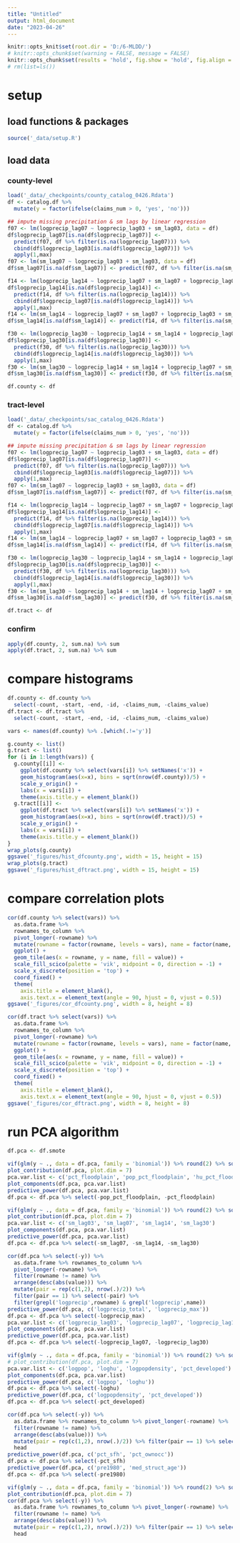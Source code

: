 ```yaml
---
title: "Untitled"
output: html_document
date: "2023-04-26"
---
```


```r
knitr::opts_knit$set(root.dir = 'D:/6-MLDD/')
# knitr::opts_chunk$set(warning = FALSE, message = FALSE) 
knitr::opts_chunk$set(results = 'hold', fig.show = 'hold', fig.align = 'center')
# rm(list=ls())

```

# setup

## load functions & packages

```r
source('_data/setup.R')

```

## load data

### county-level 

```r
load('_data/_checkpoints/county_catalog_0426.Rdata')
df <- catalog.df %>% 
  mutate(y = factor(ifelse(claims_num > 0, 'yes', 'no')))

## impute missing precipitation & sm lags by linear regression
f07 <- lm(logprecip_lag07 ~ logprecip_lag03 + sm_lag03, data = df)
df$logprecip_lag07[is.na(df$logprecip_lag07)] <- 
  predict(f07, df %>% filter(is.na(logprecip_lag07))) %>% 
  cbind(df$logprecip_lag03[is.na(df$logprecip_lag07)]) %>% 
  apply(1,max)
f07 <- lm(sm_lag07 ~ logprecip_lag03 + sm_lag03, data = df)
df$sm_lag07[is.na(df$sm_lag07)] <- predict(f07, df %>% filter(is.na(sm_lag07)))

f14 <- lm(logprecip_lag14 ~ logprecip_lag07 + sm_lag07 + logprecip_lag03 + sm_lag03, data = df)
df$logprecip_lag14[is.na(df$logprecip_lag14)] <- 
  predict(f14, df %>% filter(is.na(logprecip_lag14))) %>% 
  cbind(df$logprecip_lag07[is.na(df$logprecip_lag14)]) %>% 
  apply(1,max)
f14 <- lm(sm_lag14 ~ logprecip_lag07 + sm_lag07 + logprecip_lag03 + sm_lag03, data = df)
df$sm_lag14[is.na(df$sm_lag14)] <- predict(f14, df %>% filter(is.na(sm_lag14)))

f30 <- lm(logprecip_lag30 ~ logprecip_lag14 + sm_lag14 + logprecip_lag07 + sm_lag07 + logprecip_lag03, data = df)
df$logprecip_lag30[is.na(df$logprecip_lag30)] <- 
  predict(f30, df %>% filter(is.na(logprecip_lag30))) %>% 
  cbind(df$logprecip_lag14[is.na(df$logprecip_lag30)]) %>% 
  apply(1,max)
f30 <- lm(sm_lag30 ~ logprecip_lag14 + sm_lag14 + logprecip_lag07 + sm_lag07 + sm_lag03, data = df)
df$sm_lag30[is.na(df$sm_lag30)] <- predict(f30, df %>% filter(is.na(sm_lag30)))

df.county <- df

```

### tract-level 

```r
load('_data/_checkpoints/sac_catalog_0426.Rdata')
df <- catalog.df %>% 
  mutate(y = factor(ifelse(claims_num > 0, 'yes', 'no')))

## impute missing precipitation & sm lags by linear regression
f07 <- lm(logprecip_lag07 ~ logprecip_lag03 + sm_lag03, data = df)
df$logprecip_lag07[is.na(df$logprecip_lag07)] <- 
  predict(f07, df %>% filter(is.na(logprecip_lag07))) %>% 
  cbind(df$logprecip_lag03[is.na(df$logprecip_lag07)]) %>% 
  apply(1,max)
f07 <- lm(sm_lag07 ~ logprecip_lag03 + sm_lag03, data = df)
df$sm_lag07[is.na(df$sm_lag07)] <- predict(f07, df %>% filter(is.na(sm_lag07)))

f14 <- lm(logprecip_lag14 ~ logprecip_lag07 + sm_lag07 + logprecip_lag03 + sm_lag03, data = df)
df$logprecip_lag14[is.na(df$logprecip_lag14)] <- 
  predict(f14, df %>% filter(is.na(logprecip_lag14))) %>% 
  cbind(df$logprecip_lag07[is.na(df$logprecip_lag14)]) %>% 
  apply(1,max)
f14 <- lm(sm_lag14 ~ logprecip_lag07 + sm_lag07 + logprecip_lag03 + sm_lag03, data = df)
df$sm_lag14[is.na(df$sm_lag14)] <- predict(f14, df %>% filter(is.na(sm_lag14)))

f30 <- lm(logprecip_lag30 ~ logprecip_lag14 + sm_lag14 + logprecip_lag07 + sm_lag07 + logprecip_lag03, data = df)
df$logprecip_lag30[is.na(df$logprecip_lag30)] <- 
  predict(f30, df %>% filter(is.na(logprecip_lag30))) %>% 
  cbind(df$logprecip_lag14[is.na(df$logprecip_lag30)]) %>% 
  apply(1,max)
f30 <- lm(sm_lag30 ~ logprecip_lag14 + sm_lag14 + logprecip_lag07 + sm_lag07 + sm_lag03, data = df)
df$sm_lag30[is.na(df$sm_lag30)] <- predict(f30, df %>% filter(is.na(sm_lag30)))

df.tract <- df

```

### confirm 

```r
apply(df.county, 2, sum.na) %>% sum
apply(df.tract, 2, sum.na) %>% sum

```

# compare histograms

```r
df.county <- df.county %>% 
  select(-count, -start, -end, -id, -claims_num, -claims_value)
df.tract <- df.tract %>% 
  select(-count, -start, -end, -id, -claims_num, -claims_value)

vars <- names(df.county) %>% .[which(.!='y')]

```

```r
g.county <- list() 
g.tract <- list()
for (i in 1:length(vars)) {
  g.county[[i]] <- 
    ggplot(df.county %>% select(vars[i]) %>% setNames('x')) + 
    geom_histogram(aes(x=x), bins = sqrt(nrow(df.county))/5) + 
    scale_y_origin() + 
    labs(x = vars[i]) + 
    theme(axis.title.y = element_blank())
  g.tract[[i]] <- 
    ggplot(df.tract %>% select(vars[i]) %>% setNames('x')) + 
    geom_histogram(aes(x=x), bins = sqrt(nrow(df.tract))/5) + 
    scale_y_origin() + 
    labs(x = vars[i]) + 
    theme(axis.title.y = element_blank())
}
wrap_plots(g.county)
ggsave('_figures/hist_dfcounty.png', width = 15, height = 15)
wrap_plots(g.tract)
ggsave('_figures/hist_dftract.png', width = 15, height = 15)

```

# compare correlation plots

```r
cor(df.county %>% select(vars)) %>% 
  as.data.frame %>% 
  rownames_to_column %>% 
  pivot_longer(-rowname) %>%
  mutate(rowname = factor(rowname, levels = vars), name = factor(name, levels = rev(vars))) %>% 
  ggplot() + 
  geom_tile(aes(x = rowname, y = name, fill = value)) + 
  scale_fill_scico(palette = 'vik', midpoint = 0, direction = -1) + 
  scale_x_discrete(position = 'top') + 
  coord_fixed() + 
  theme(
    axis.title = element_blank(),
    axis.text.x = element_text(angle = 90, hjust = 0, vjust = 0.5))
ggsave('_figures/cor_dfcounty.png', width = 8, height = 8)

cor(df.tract %>% select(vars)) %>% 
  as.data.frame %>% 
  rownames_to_column %>% 
  pivot_longer(-rowname) %>%
  mutate(rowname = factor(rowname, levels = vars), name = factor(name, levels = rev(vars))) %>% 
  ggplot() + 
  geom_tile(aes(x = rowname, y = name, fill = value)) + 
  scale_fill_scico(palette = 'vik', midpoint = 0, direction = -1) + 
  scale_x_discrete(position = 'top') + 
  coord_fixed() + 
  theme(
    axis.title = element_blank(),
    axis.text.x = element_text(angle = 90, hjust = 0, vjust = 0.5))
ggsave('_figures/cor_dftract.png', width = 8, height = 8)

```

# run PCA algorithm

```r
df.pca <- df.smote

```

```r
vif(glm(y ~ ., data = df.pca, family = 'binomial')) %>% round(2) %>% sort(decreasing = TRUE)
plot_contribution(df.pca, plot.dim = 7)
pca.var.list <- c('pct_floodplain', 'pop_pct_floodplain', 'hu_pct_floodplain')
plot_components(df.pca, pca.var.list)
predictive_power(df.pca, pca.var.list)
df.pca <- df.pca %>% select(-pop_pct_floodplain, -pct_floodplain)

```

```r
vif(glm(y ~ ., data = df.pca, family = 'binomial')) %>% round(2) %>% sort(decreasing = TRUE)
plot_contribution(df.pca, plot.dim = 7)
pca.var.list <- c('sm_lag03', 'sm_lag07', 'sm_lag14', 'sm_lag30')
plot_components(df.pca, pca.var.list)
predictive_power(df.pca, pca.var.list)
df.pca <- df.pca %>% select(-sm_lag07, -sm_lag14, -sm_lag30)

cor(df.pca %>% select(-y)) %>% 
  as.data.frame %>% rownames_to_column %>% 
  pivot_longer(-rowname) %>% 
  filter(rowname != name) %>% 
  arrange(desc(abs(value))) %>% 
  mutate(pair = rep(c(1,2), nrow(.)/2)) %>% 
  filter(pair == 1) %>% select(-pair) %>% 
  filter(grepl('logprecip',rowname) & grepl('logprecip',name))
predictive_power(df.pca, c('logprecip_total', 'logprecip_max'))
df.pca <- df.pca %>% select(-logprecip_max)
pca.var.list <- c('logprecip_lag03', 'logprecip_lag07', 'logprecip_lag14', 'logprecip_lag30')
plot_components(df.pca, pca.var.list)
predictive_power(df.pca, pca.var.list)
df.pca <- df.pca %>% select(-logprecip_lag07, -logprecip_lag30)

```

```r
vif(glm(y ~ ., data = df.pca, family = 'binomial')) %>% round(2) %>% sort(decreasing = TRUE)
# plot_contribution(df.pca, plot.dim = 7)
pca.var.list <- c('logpop', 'loghu', 'logpopdensity', 'pct_developed')
plot_components(df.pca, pca.var.list)
predictive_power(df.pca, c('logpop', 'loghu'))
df.pca <- df.pca %>% select(-loghu)
predictive_power(df.pca, c('logpopdensity', 'pct_developed'))
df.pca <- df.pca %>% select(-pct_developed)

```

```r
cor(df.pca %>% select(-y)) %>%
  as.data.frame %>% rownames_to_column %>% pivot_longer(-rowname) %>% 
  filter(rowname != name) %>% 
  arrange(desc(abs(value))) %>% 
  mutate(pair = rep(c(1,2), nrow(.)/2)) %>% filter(pair == 1) %>% select(-pair) %>% 
  head
predictive_power(df.pca, c('pct_sfh', 'pct_ownocc'))
df.pca <- df.pca %>% select(-pct_sfh)
predictive_power(df.pca, c('pre1980', 'med_struct_age'))
df.pca <- df.pca %>% select(-pre1980)

```

```r
vif(glm(y ~ ., data = df.pca, family = 'binomial')) %>% round(2) %>% sort(decreasing = TRUE)
plot_contribution(df.pca, plot.dim = 7)
cor(df.pca %>% select(-y)) %>%
  as.data.frame %>% rownames_to_column %>% pivot_longer(-rowname) %>% 
  filter(rowname != name) %>% 
  arrange(desc(abs(value))) %>% 
  mutate(pair = rep(c(1,2), nrow(.)/2)) %>% filter(pair == 1) %>% select(-pair) %>% 
  head

```


